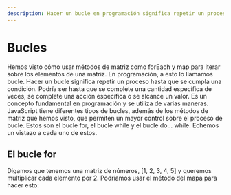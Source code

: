 ```yaml
---
description: Hacer un bucle en programación significa repetir un proceso hasta que se cumpla una condición.
---
```

# Bucles

Hemos visto cómo usar métodos de matriz como forEach y map para iterar sobre los elementos de una matriz. En programación, a esto lo llamamos bucle. Hacer un bucle significa repetir un proceso hasta que se cumpla una condición. Podría ser hasta que se complete una cantidad específica de veces, se complete una acción específica o se alcance un valor. Es un concepto fundamental en programación y se utiliza de varias maneras. JavaScript tiene diferentes tipos de bucles, además de los métodos de matriz que hemos visto, que permiten un mayor control sobre el proceso de bucle. Estos son el bucle for, el bucle while y el bucle do... while. Echemos un vistazo a cada uno de estos.

## El bucle for

Digamos que tenemos una matriz de números, [1, 2, 3, 4, 5] y queremos multiplicar cada elemento por 2. Podríamos usar el método del mapa para hacer esto:


